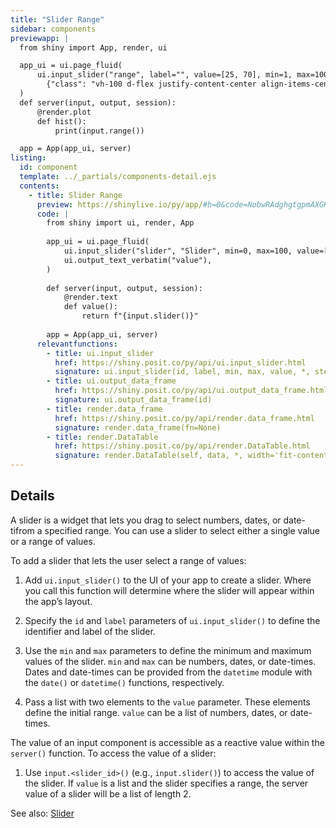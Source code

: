 ```yaml
---
title: "Slider Range"
sidebar: components 
previewapp: |
  from shiny import App, render, ui

  app_ui = ui.page_fluid(
      ui.input_slider("range", label="", value=[25, 70], min=1, max=100),
        {"class": "vh-100 d-flex justify-content-center align-items-center px-4"}
  )
  def server(input, output, session):
      @render.plot
      def hist():
          print(input.range())

  app = App(app_ui, server)
listing:
  id: component
  template: ../_partials/components-detail.ejs
  contents:
    - title: Slider Range
      preview: https://shinylive.io/py/app/#h=0&code=NobwRAdghgtgpmAXGKAHVA6VBPMAaMAYwHsIAXOcpMAMwCdiYACAZwAsBLCbJjmVYnTJMArhzxM6lACZw6EgILoAOhFVpUAfTFMAvKI5YoAcziaaAGzHSAFKqYODGLqhFlNLCx1l07YT95yyvhMwQDKXj7BEjBcugAMMVAAHroAjPGJTABuUFZwusAAzACsEgBsJQC6AJQSAMQAPI32jmIYxG6u7hTJ7tlyAEZQZHx+ufnBdao1qqqyNKxyA74ubhKdZN0SLHAsLBykNYitDgACm92nTGdSED4YvWTXCzl5InA2x9eOknBkIjoECYNGCIDWZAwAR8XwAvsE5tB0HomEpUDYNNpxEs6CsamBYVUgA
      code: |
        from shiny import ui, render, App
        
        app_ui = ui.page_fluid(
            ui.input_slider("slider", "Slider", min=0, max=100, value=[35, 65]), #<<
            ui.output_text_verbatim("value"),
        )
        
        def server(input, output, session):
            @render.text
            def value():
                return f"{input.slider()}"
        
        app = App(app_ui, server)
      relevantfunctions:
        - title: ui.input_slider
          href: https://shiny.posit.co/py/api/ui.input_slider.html
          signature: ui.input_slider(id, label, min, max, value, *, step=None, ticks=False, animate=False, width=None, sep=',', pre=None, post=None, time_format=None, timezone=None, drag_range=True)
        - title: ui.output_data_frame
          href: https://shiny.posit.co/py/api/ui.output_data_frame.html
          signature: ui.output_data_frame(id)
        - title: render.data_frame
          href: https://shiny.posit.co/py/api/render.data_frame.html
          signature: render.data_frame(fn=None)
        - title: render.DataTable
          href: https://shiny.posit.co/py/api/render.DataTable.html
          signature: render.DataTable(self, data, *, width='fit-content', height='500px', summary=True, filters=False, row_selection_mode='none')
---
```


:::{#component}
:::

## Details

A slider is a widget that lets you drag to select numbers, dates, or date-tifrom a specified range. You can use a slider to select either a single value or a range of values.

To add a slider that lets the user select a range of values: 

  1. Add `ui.input_slider()` to the UI of your app to create a slider. Where you call this function will determine where the slider will appear within the app's layout. 

  2. Specify the `id` and `label` parameters of `ui.input_slider()` to define the identifier and label of the slider. 

  3. Use the `min` and `max` parameters to define the minimum and maximum values of the slider. `min` and `max` can be numbers, dates, or date-times. Dates and date-times can be provided from the `datetime` module with the `date()` or `datetime()` functions, respectively.

  4. Pass a list with two elements to the `value` parameter. These elements define the initial range. `value` can be a list of numbers, dates, or date-times.

The value of an input component is accessible as a reactive value within the `server()` function. To access the value of a slider:

  1. Use `input.<slider_id>()` (e.g., `input.slider()`) to access the value of the slider. If `value` is a list and the slider specifies a range, the server value of a slider will be a list of length 2.

See also: [Slider](slider.qmd)

